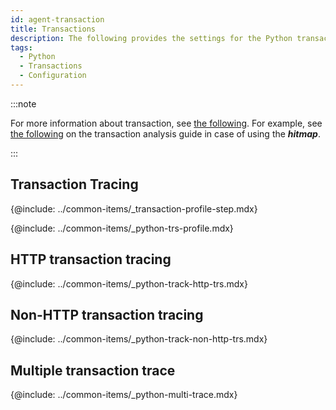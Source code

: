 ```yaml
---
id: agent-transaction
title: Transactions
description: The following provides the settings for the Python transactions.
tags:
  - Python
  - Transactions
  - Configuration
---
```


:::note

For more information about transaction, see [the following](track-transactions-intro). For example, see [the following](trs-view) on the transaction analysis guide in case of using the **_hitmap_**.

:::

## Transaction Tracing

{@include: ../common-items/_transaction-profile-step.mdx}

{@include: ../common-items/_python-trs-profile.mdx}  

## HTTP transaction tracing

{@include: ../common-items/_python-track-http-trs.mdx}  

## Non-HTTP transaction tracing

{@include: ../common-items/_python-track-non-http-trs.mdx}  

## Multiple transaction trace

{@include: ../common-items/_python-multi-trace.mdx} 
